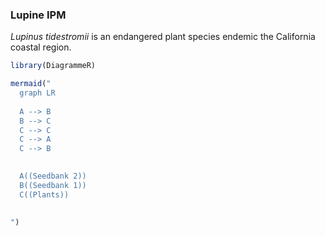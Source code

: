 ### Lupine IPM

*Lupinus tidestromii* is an endangered plant species endemic the California coastal region. 


```r

library(DiagrammeR)

mermaid("
  graph LR 
  
  A --> B
  B --> C
  C --> C
  C --> A
  C --> B

  
  A((Seedbank 2))
  B((Seedbank 1))
  C((Plants))
 
        
")

```